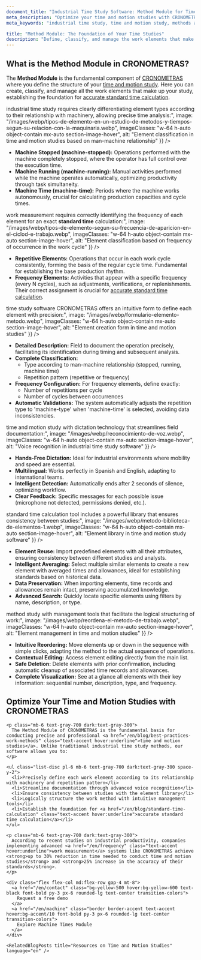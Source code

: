 ```yaml
---
document_title: "Industrial Time Study Software: Method Module for Time Studies and Standard Time Calculation | CRONOMETRAS"
meta_description: "Optimize your time and motion studies with CRONOMETRAS Method module. Define work elements, classify operations, and set frequencies for precise standard time calculation."
meta_keywords: "industrial time study, time and motion study, methods and times, work measurement, standard time, standard time calculation, methods engineering, time study software, element library, voice recognition, repetitive elements, frequency elements"

title: "Method Module: The Foundation of Your Time Studies"
description: "Define, classify, and manage the work elements that make up your time study for accurate standard time calculation."
---
```


<div class="bg-white dark:bg-gray-800 rounded-lg shadow-lg p-8 mb-12">
  <h2 class="text-2xl font-bold mb-4 text-gray-800 dark:text-white">What is the Method Module in CRONOMETRAS?</h2>
  
  <p class="mb-6 text-gray-700 dark:text-gray-300">
    The <strong>Method Module</strong> is the fundamental component of <a href="/en/features" class="text-accent hover:underline">CRONOMETRAS</a> where you define the structure of your <a href="/en/blog/best-practices-work-methods" class="text-accent hover:underline">time and motion study</a>. Here you can create, classify, and manage all the work elements that make up your study, establishing the foundation for <a href="/en/blog/standard-time-calculation" class="text-accent hover:underline">accurate standard time calculation</a>.
  </p>
</div>

<Section
  section={{
    title: "Element Classification by Man-Machine Relationship",
    content: "Modern <strong>industrial time study</strong> requires clearly differentiating element types according to their relationship with machinery, allowing precise time analysis:",
    image: "/images/webp/tipos-de-elemento-en-un-estudio-de-metodos-y-tiempos-segun-su-relacion-con-la-maquinaria.webp",
    imageClasses: "w-64 h-auto object-contain mx-auto section-image-hover",
    alt: "Element classification in time and motion studies based on man-machine relationship"
  }}
/>

*   **Machine Stopped (machine-stopped):** Operations performed with the machine completely stopped, where the operator has full control over the execution time.
*   **Machine Running (machine-running):** Manual activities performed while the machine operates automatically, optimizing productivity through task simultaneity.
*   **Machine Time (machine-time):** Periods where the machine works autonomously, crucial for calculating production capacities and cycle times.

<Section
  section={{
    title: "Classification by Repetition Pattern for Precise Time Studies",
    content: "Effective <strong>work measurement</strong> requires correctly identifying the frequency of each element for an exact <strong>standard time</strong> calculation:",
    image: "/images/webp/tipos-de-elemento-segun-su-frecuencia-de-aparicion-en-el-ciclod-e-trabajo.webp",
    imageClasses: "w-64 h-auto object-contain mx-auto section-image-hover",
    alt: "Element classification based on frequency of occurrence in the work cycle"
  }}
/>

*   **Repetitive Elements:** Operations that occur in each work cycle consistently, forming the basis of the regular cycle time. Fundamental for establishing the base production rhythm.
*   **Frequency Elements:** Activities that appear with a specific frequency (every N cycles), such as adjustments, verifications, or replenishments. Their correct assignment is crucial for <a href="/en/blog/standard-time-calculation" class="text-accent hover:underline">accurate standard time calculation</a>.

<Section
  section={{
    title: "Work Element Creation and Editing",
    content: "The <strong>time study software</strong> CRONOMETRAS offers an intuitive form to define each element with precision:",
    image: "/images/webp/formulario-elemento-metodo.webp",
    imageClasses: "w-64 h-auto object-contain mx-auto section-image-hover",
    alt: "Element creation form in time and motion studies"
  }}
/>

*   **Detailed Description:** Field to document the operation precisely, facilitating its identification during timing and subsequent analysis.
*   **Complete Classification:**
    *   Type according to man-machine relationship (stopped, running, machine time)
    *   Repetition pattern (repetitive or frequency)
*   **Frequency Configuration:** For frequency elements, define exactly:
    *   Number of repetitions per cycle
    *   Number of cycles between occurrences
*   **Automatic Validations:** The system automatically adjusts the repetition type to 'machine-type' when 'machine-time' is selected, avoiding data inconsistencies.

<Section
  section={{
    title: "Voice Recognition for Efficient Time Studies",
    content: "Optimize your <strong>time and motion study</strong> with dictation technology that streamlines field documentation:",
    image: "/images/webp/reconocimiento-de-voz.webp",
    imageClasses: "w-64 h-auto object-contain mx-auto section-image-hover",
    alt: "Voice recognition in industrial time study software"
  }}
/>

*   **Hands-Free Dictation:** Ideal for industrial environments where mobility and speed are essential.
*   **Multilingual:** Works perfectly in Spanish and English, adapting to international teams.
*   **Intelligent Detection:** Automatically ends after 2 seconds of silence, optimizing workflow.
*   **Clear Feedback:** Specific messages for each possible issue (microphone not detected, permissions denied, etc.).

<Section
  section={{
    title: "Element Library: Standardization and Consistency",
    content: "The <strong>standard time calculation tool</strong> includes a powerful library that ensures consistency between studies:",
    image: "/images/webp/metodo-biblioteca-de-elementos-1.webp",
    imageClasses: "w-64 h-auto object-contain mx-auto section-image-hover",
    alt: "Element library in time and motion study software"
  }}
/>

*   **Element Reuse:** Import predefined elements with all their attributes, ensuring consistency between different studies and analysts.
*   **Intelligent Averaging:** Select multiple similar elements to create a new element with averaged times and allowances, ideal for establishing standards based on historical data.
*   **Data Preservation:** When importing elements, time records and allowances remain intact, preserving accumulated knowledge.
*   **Advanced Search:** Quickly locate specific elements using filters by name, description, or type.

<Section
  section={{
    title: "Advanced Work Method Management",
    content: "Organize your <strong>method study</strong> with management tools that facilitate the logical structuring of work:",
    image: "/images/webp/reordena-el-metodo-de-trabajo.webp",
    imageClasses: "w-64 h-auto object-contain mx-auto section-image-hover",
    alt: "Element management in time and motion studies"
  }}
/>

*   **Intuitive Reordering:** Move elements up or down in the sequence with simple clicks, adapting the method to the actual sequence of operations.
*   **Contextual Editing:** Access element editing directly from the main list.
*   **Safe Deletion:** Delete elements with prior confirmation, including automatic cleanup of associated time records and allowances.
*   **Complete Visualization:** See at a glance all elements with their key information: sequential number, description, type, and frequency.

<div class="container mx-auto my-12 px-4">
  <div class="bg-white dark:bg-gray-800 rounded-lg shadow-lg p-8">
    <h2 class="text-2xl font-bold mb-6 text-gray-800 dark:text-white">Optimize Your Time and Motion Studies with CRONOMETRAS</h2>

    <p class="mb-6 text-gray-700 dark:text-gray-300">
      The Method Module of CRONOMETRAS is the fundamental basis for conducting precise and professional <a href="/en/blog/best-practices-work-methods" class="text-accent hover:underline">time and motion studies</a>. Unlike traditional industrial time study methods, our software allows you to:
    </p>

    <ul class="list-disc pl-6 mb-6 text-gray-700 dark:text-gray-300 space-y-2">
      <li>Precisely define each work element according to its relationship with machinery and repetition pattern</li>
      <li>Streamline documentation through advanced voice recognition</li>
      <li>Ensure consistency between studies with the element library</li>
      <li>Logically structure the work method with intuitive management tools</li>
      <li>Establish the foundation for <a href="/en/blog/standard-time-calculation" class="text-accent hover:underline">accurate standard time calculation</a></li>
    </ul>

    <p class="mb-6 text-gray-700 dark:text-gray-300">
      According to recent studies on industrial productivity, companies implementing advanced <a href="/en/frequency" class="text-accent hover:underline">work measurement</a> systems like CRONOMETRAS achieve <strong>up to 30% reduction in time needed to conduct time and motion studies</strong> and <strong>25% increase in the accuracy of their standards</strong>.
    </p>

    <div class="flex flex-col md:flex-row gap-4 mt-8">
      <a href="/en/contact" class="bg-yellow-500 hover:bg-yellow-600 text-black font-bold py-3 px-6 rounded-lg text-center transition-colors">
        Request a free demo
      </a>
      <a href="/en/machine" class="border border-accent text-accent hover:bg-accent/10 font-bold py-3 px-6 rounded-lg text-center transition-colors">
        Explore Machine Times Module
      </a>
    </div>
    
    <RelatedBlogPosts title="Resources on Time and Motion Studies" language="en" />
  </div>
</div>
